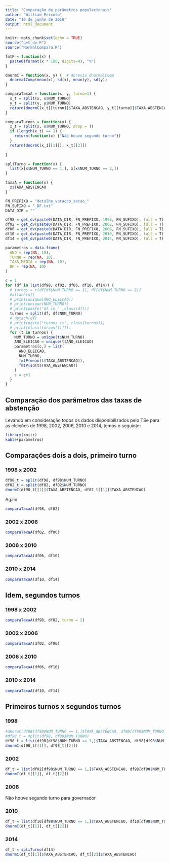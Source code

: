 ```yaml
---
title: "Comparação de parâmetros populacionais"
author: "William Peixoto"
date: "10 de junho de 2018"
output: html_document
---
```


```r
knitr::opts_chunk$set(echo = TRUE)
source("get_dv.R")
source("NormalCompara.R")

fmtP = function(x) {
  paste0(format(x * 100, digits=4), "%")
}

dnormC = function(x, y) {  # Abrevia dnormalComp
  dnormalComp(mean(x), sd(x), mean(y), sd(y))
}

comparaTaxaA = function(x, y, turno=1) {
  x_t = split(x, x$NUM_TURNO)
  y_t = split(y, y$NUM_TURNO)
  return(dnormC(x_t[[turno]]$TAXA_ABSTENCAO, y_t[[turno]]$TAXA_ABSTENCAO))
}

comparaTurnos = function(x) {
  x_t = split(x, x$NUM_TURNO, drop = T)
  if (length(x_t) == 1) {
    return(function(x) {"Não houve segundo turno"})
  }
  return(dnormC(x_1[[1]]), x_t[[2]])
  
}

spliTurno = function(x) {
  list(x[x$NUM_TURNO == 1,], x[x$NUM_TURNO == 2,])  
}

taxaA = function(x) {
  x$TAXA_ABSTENCAO
}

FN_PREFIXO = "detalhe_votacao_secao_"
FN_SUFIXO = "_DF.txt"
DATA_DIR = ""

df98 = get_dv(paste0(DATA_DIR, FN_PREFIXO, 1998, FN_SUFIXO), full = T)
df02 = get_dv(paste0(DATA_DIR, FN_PREFIXO, 2002, FN_SUFIXO), full = T)
df06 = get_dv(paste0(DATA_DIR, FN_PREFIXO, 2006, FN_SUFIXO), full = T)
df10 = get_dv(paste0(DATA_DIR, FN_PREFIXO, 2010, FN_SUFIXO), full = T)
df14 = get_dv(paste0(DATA_DIR, FN_PREFIXO, 2014, FN_SUFIXO), full = T)

parametros = data.frame(
  ANO = rep(NA, 10),
  TURNO = rep(NA, 10),
  TAXA_MEDIA = rep(NA, 10),
  DP = rep(NA, 10)
)
```

```r
c = 1
for (df in list(df98, df02, df06, df10, df14)) {
  # turnos = c(df[df$NUM_TURNO == 1], df[df$NUM_TURNO == 2])
  #attach(df)
  # print(unique(ANO_ELEICAO))
  # print(unique(NUM_TURNO))
  # print(paste("df is " ,class(df)))
  turnos = split(df, df$NUM_TURNO)
  # detach(df)
  # print(paste("turnos is", class(turnos)))
  # print(class(turnos[[1]]))
  for (t in turnos) {
    NUM_TURNO = unique(t$NUM_TURNO)
    ANO_ELEICAO = unique(t$ANO_ELEICAO)
    parametros[c,] = list(
      ANO_ELEICAO,
      NUM_TURNO,
      fmtP(mean(t$TAXA_ABSTENCAO)),
      fmtP(sd(t$TAXA_ABSTENCAO))
    )
    c = c+1
  }
}

```

## Comparação dos parâmetros das taxas de abstenção

Levando em consideração todos os dados disponibilizados pelo TSe para as eleições de 1998, 2002, 2006, 2010 e 2014, temos o seguinte:

```r
library(knitr)
kable(parametros)
```

## Comparações dois a dois, primeiro turno

### 1998 x 2002

```r
df98_t = split(df98, df98$NUM_TURNO)
df02_t = split(df02, df02$NUM_TURNO)
dnormC(df98_t[[1]]$TAXA_ABSTENCAO, df02_t[[1]]$TAXA_ABSTENCAO)
```

Again

```r
comparaTaxaA(df98, df02)

```

### 2002 x 2006

```r
comparaTaxaA(df02, df06)
```

### 2006 x 2010
```r
comparaTaxaA(df06, df10)

```

### 2010 x 2014
```r
comparaTaxaA(df10, df14)
```

## Idem, segundos turnos
### 1998 x 2002
```r
comparaTaxaA(df98, df02, turno = 2)
```

### 2002 x 2006
```r
comparaTaxaA(df02, df06)
```

### 2006 x 2010
```r
comparaTaxaA(df06, df10)
```

### 2010 x 2014
```r
comparaTaxaA(df10, df14)
```

## Primeiros turnos x segundos turnos

### 1998
```r
#dnormC(df98[df98$NUM_TURNO == 1,]$TAXA_ABSTENCAO, df98[df98$NUM_TURNO == 2,]$TAXA_ABSTENCAO)
#df98_t = split(df98, df98$NUM_TURNO)
df98_t = list(df98[df98$NUM_TURNO == 1,]$TAXA_ABSTENCAO, df98[df98$NUM_TURNO == 2,]$TAXA_ABSTENCAO)
dnormC(df98_t[[1]], df98_t[[2]])
```

### 2002
```r
df_t = list(df02[df98$NUM_TURNO == 1,]$TAXA_ABSTENCAO, df98[df98$NUM_TURNO == 2,]$TAXA_ABSTENCAO)
dnormC(df_t[[1]], df_t[[2]])
```

### 2006

Não houve segundo turno para governador

### 2010
```r
df_t = list(df10[df98$NUM_TURNO == 1,]$TAXA_ABSTENCAO, df10[df98$NUM_TURNO == 2,]$TAXA_ABSTENCAO)
dnormC(df_t[[1]], df_t[[2]])
```

### 2014
```r
df_t = spliTurno(df14)
dnormC(df_t[[1]]$TAXA_ABSTENCAO, df_t[[2]]$TAXA_ABSTENCAO)
```
